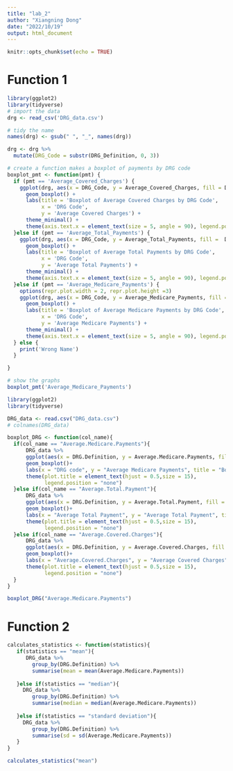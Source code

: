 ```yaml
---
title: "lab_2"
author: "Xiangning Dong"
date: "2022/10/19"
output: html_document
---
```


```r
knitr::opts_chunk$set(echo = TRUE)
```

# Function 1

```r
library(ggplot2)
library(tidyverse)
# import the data
drg <- read_csv('DRG_data.csv')

# tidy the name
names(drg) <- gsub(" ", "_", names(drg))

drg <- drg %>%
  mutate(DRG_Code = substr(DRG_Definition, 0, 3))

# create a function makes a boxplot of payments by DRG code
boxplot_pmt <- function(pmt) {
  if (pmt == 'Average_Covered_Charges') {
    ggplot(drg, aes(x = DRG_Code, y = Average_Covered_Charges, fill = DRG_Code)) +
      geom_boxplot() +
      labs(title = 'Boxplot of Average Covered Charges by DRG Code',
           x = 'DRG Code',
           y = 'Average Covered Charges') +
      theme_minimal() +
      theme(axis.text.x = element_text(size = 5, angle = 90), legend.position = "none")
  }else if (pmt == 'Average_Total_Payments') {
    ggplot(drg, aes(x = DRG_Code, y = Average_Total_Payments, fill =  DRG_Code)) +
      geom_boxplot() +
      labs(title = 'Boxplot of Average Total Payments by DRG Code',
           x = 'DRG Code',
           y = 'Average Total Payments') +
      theme_minimal() +
      theme(axis.text.x = element_text(size = 5, angle = 90), legend.position = "none")
  }else if (pmt == 'Average_Medicare_Payments') {
    options(repr.plot.width = 2, repr.plot.height =3)
    ggplot(drg, aes(x = DRG_Code, y = Average_Medicare_Payments, fill = DRG_Code)) +
      geom_boxplot() +
      labs(title = 'Boxplot of Average Medicare Payments by DRG Code',
           x = 'DRG Code',
           y = 'Average Medicare Payments') +
      theme_minimal() +
      theme(axis.text.x = element_text(size = 5, angle = 90), legend.position = "none")
  } else {
    print('Wrong Name')
  }

}

# show the graphs
boxplot_pmt('Average_Medicare_Payments')

```

```r
library(ggplot2)
library(tidyverse)

DRG_data <- read.csv("DRG_data.csv")
# colnames(DRG_data)

boxplot_DRG <- function(col_name){
  if(col_name == "Average.Medicare.Payments"){
      DRG_data %>% 
      ggplot(aes(x = DRG.Definition, y = Average.Medicare.Payments, fill = DRG.Definition))+
      geom_boxplot()+
      labs(x = "DRG code", y = "Average Medicare Payments", title = "Box Plot of Average Medicare Payments")+
      theme(plot.title = element_text(hjust = 0.5,size = 15),
            legend.position = "none")  
  }else if(col_name == "Average.Total.Payment"){
      DRG_data %>% 
      ggplot(aes(x = DRG.Definition, y = Average.Total.Payment, fill = DRG.Definition))+
      geom_boxplot()+
      labs(x = "Average Total Payment", y = "Average Total Payment", title = "Box Plot of Average Total Payment")+
      theme(plot.title = element_text(hjust = 0.5,size = 15),
            legend.position = "none")
  }else if(col_name == "Average.Covered.Charges"){
      DRG_data %>% 
      ggplot(aes(x = DRG.Definition, y = Average.Covered.Charges, fill = DRG.Definition))+
      geom_boxplot()+
      labs(x = "Average.Covered.Charges", y = "Average Covered Charges", title = "Box Plot of Average Covered Payment")+
      theme(plot.title = element_text(hjust = 0.5,size = 15),
            legend.position = "none")
  }
}


```

```r
boxplot_DRG("Average.Medicare.Payments")

```


# Function 2
```r
calculates_statistics <- function(statistics){
   if(statistics == "mean"){
      DRG_data %>% 
        group_by(DRG.Definition) %>% 
        summarise(mean = mean(Average.Medicare.Payments))
      
   }else if(statistics == "median"){
     DRG_data %>% 
        group_by(DRG.Definition) %>% 
        summarise(median = median(Average.Medicare.Payments))
     
   }else if(statistics == "standard deviation"){
     DRG_data %>% 
        group_by(DRG.Definition) %>% 
        summarise(sd = sd(Average.Medicare.Payments))
   }
}

```

```r
calculates_statistics("mean")

```









